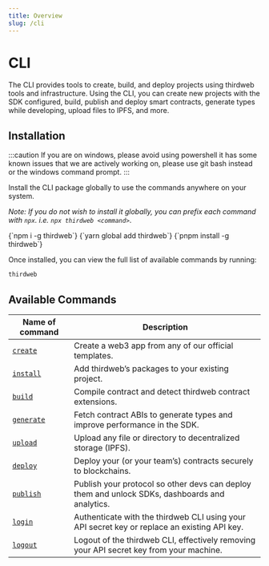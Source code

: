 ```yaml
---
title: Overview
slug: /cli
---
```



# CLI

The CLI provides tools to create, build, and deploy projects using thirdweb tools and infrastructure. Using the CLI, you can
create new projects with the SDK configured, build, publish and deploy smart contracts, generate types while developing, upload files to IPFS, and more.

<OpenSourceInfo
  repoName="CLI"
  repoUrl="https://github.com/thirdweb-dev/js/tree/main/packages/cli"
  isLibrary={false}
/>

## Installation

:::caution
If you are on windows, please avoid using powershell it has some known issues that we are actively working on, please use git bash instead or the windows command prompt.
:::

Install the CLI package globally to use the commands anywhere on your system.

_Note: If you do not wish to install it globally, you can prefix each command with `npx`. i.e. `npx thirdweb <command>`_.

<Tabs>
  <TabItem value="npm" label="npm" default>
    <CodeBlock language="bash">{`npm i -g thirdweb`}</CodeBlock>
  </TabItem>
  <TabItem value="yarn" label="yarn">
    <CodeBlock language="bash">{`yarn global add thirdweb`}</CodeBlock>
  </TabItem>
  <TabItem value="pnpm" label="pnpm">
    <CodeBlock language="bash">{`pnpm install -g thirdweb`}</CodeBlock>
  </TabItem>
</Tabs>

Once installed, you can view the full list of available commands by running:

```bash
thirdweb
```

## Available Commands

| Name of command             | Description                                                                                    |
| --------------------------- | ---------------------------------------------------------------------------------------------- |
| [`create`](/cli/create)     | Create a web3 app from any of our official templates.                                          |
| [`install`](/cli/install)   | Add thirdweb&rsquo;s packages to your existing project.                                        |
| [`build`](/cli/build)       | Compile contract and detect thirdweb contract extensions.                                      |
| [`generate`](/cli/generate) | Fetch contract ABIs to generate types and improve performance in the SDK.                      |
| [`upload`](/cli/upload)     | Upload any file or directory to decentralized storage (IPFS).                                  |
| [`deploy`](/deploy)         | Deploy your (or your team&rsquo;s) contracts securely to blockchains.                          |
| [`publish`](/publish)       | Publish your protocol so other devs can deploy them and unlock SDKs, dashboards and analytics. |
| [`login`](/cli/login)       | Authenticate with the thirdweb CLI using your API secret key or replace an existing API key.   |
| [`logout`](/cli/logout)     | Logout of the thirdweb CLI, effectively removing your API secret key from your machine.        |
